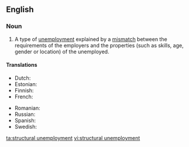 ==English==
{{wikipedia}}

===Noun===
{{en-noun|head=[[structural]] [[unemployment]]|-}}

# {{label|en|economics}} A type of [[unemployment]] explained by a [[mismatch]] between the requirements of the employers and the properties (such as skills, age, gender or location) of the unemployed.

====Translations====
{{trans-top|(economics) a type of unemployment}}
* Dutch: {{t|nl|structurele werkloosheid}}
* Estonian: {{t|et|struktuurne tööpuudus}}
* Finnish: {{t|fi|rakennetyöttömyys}}
* French: {{t|fr|chômage structurel|m}}
{{trans-mid}}
* Romanian: {{t|ro|șomaj structural}}
* Russian: {{t|ru|Структурная безрабо́тица|f}}
* Spanish: {{t|es|desempleo estructural|m}}
* Swedish: {{t|sv|strukturell arbetslöshet|c}}
{{trans-bottom}}

[[ta:structural unemployment]]
[[vi:structural unemployment]]
